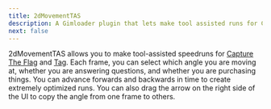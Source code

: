 ```yaml
---
title: 2dMovementTAS
description: A Gimloader plugin that lets make tool assisted runs for Capture The Flag and Tag
next: false
---
```



2dMovementTAS allows you to make tool-assisted speedruns for [Capture The Flag](https://gimkit.wiki/wiki/Capture_The_Flag) and [Tag](https://gimkit.wiki/wiki/Tag:_Domination). Each frame, you can select which angle you are moving at, whether you are answering questions, and whether you are purchasing things. You can advance forwards and backwards in time to create extremely optimized runs. You can also drag the arrow on the right side of the UI to copy the angle from one frame to others.

<ButtonInstall client:only="svelte" name="2dMovementTAS" url="https://raw.githubusercontent.com/TheLazySquid/Gimloader/main/plugins/2dMovementTAS/build/2dMovementTAS.js" />